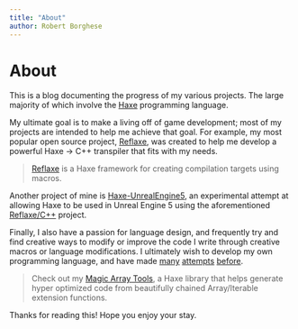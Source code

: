 ```yaml
---
title: "About"
author: Robert Borghese
---
```



<Head>
  <title>About</title>
</Head>

# About

This is a blog documenting the progress of my various projects.
The large majority of which involve the [Haxe](https://haxe.org)
programming language.

My ultimate goal is to make a living off of game development; most
of my projects are intended to help me achieve that goal. For example,
my most popular open source project, [Reflaxe](https://github.com/RobertBorghese/reflaxe),
was created to help me develop a powerful Haxe -> C++ transpiler
that fits with my needs.

> [Reflaxe](https://github.com/RobertBorghese/reflaxe) is a Haxe framework
> for creating compilation targets using macros.

Another project of mine is [Haxe-UnrealEngine5](https://github.com/RobertBorghese/Haxe-UnrealEngine5),
an experimental attempt at allowing Haxe to be used in Unreal Engine 5
using the aforementioned [Reflaxe/C++](https://github.com/RobertBorghese/reflaxe.CPP)
project.

Finally, I also have a passion for language design, and frequently
try and find creative ways to modify or improve the code I write
through creative macros or language modifications. I ultimately
wish to develop my own programming language, and have made
[many](https://github.com/RobertBorghese/tastyfresh)
[attempts](https://github.com/RobertBorghese/gimmick)
[before](https://github.com/RobertBorghese/laxe).

> Check out my [Magic Array Tools](https://github.com/RobertBorghese/Haxe-MagicArrayTools),
> a Haxe library that helps generate hyper optimized code from
> beautifully chained Array/Iterable extension functions.

Thanks for reading this! Hope you enjoy your stay.
